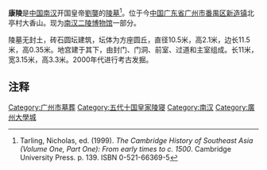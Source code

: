 '''康陵'''是[[中国|中国]][[南汉|南汉]]开国皇帝[[劉龑|劉龑]]的[[陵墓|陵墓]]<ref>Tarling, Nicholas, ed. (1999). ''The Cambridge History of Southeast Asia (Volume One, Part One): From early times to c. 1500''. Cambridge University Press. p. 139. ISBN 0-521-66369-5</ref>。位于今[[中国|中国]][[广东省|广东省]][[广州市|广州市]][[番禺区|番禺区]][[新造镇|新造镇]]北亭村大香山。现为[[南汉二陵博物馆|南汉二陵博物馆]]一部分。

陵墓无封土，砖石圆坛建筑，坛体为方座圆丘，直径10.5米，高2.1米，边长11.5米，高0.35米。地宫建于其下，由封门、门洞、前室、过道和主室组成。长11米，宽3.15米，高3.3米。2000年代进行考古发掘。

==注释==

{{Reflist|25em}}

[[Category:广州市墓葬|Category:广州市墓葬]]
[[Category:五代十国皇家陵寝|Category:五代十国皇家陵寝]]
[[Category:南汉|Category:南汉]]
[[Category:廣州大學城|Category:廣州大學城]]